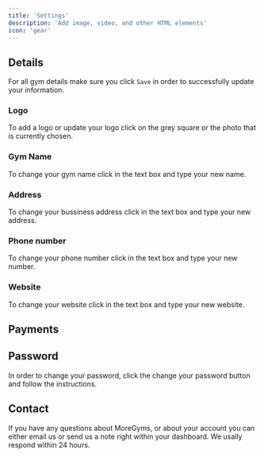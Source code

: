 ```yaml
---
title: 'Settings'
description: 'Add image, video, and other HTML elements'
icon: 'gear'
---
```



## Details
For all gym details make sure you click `Save` in order to successfully update your information.
### Logo
To add a logo or update your logo click on the grey square or the photo that is currently chosen.

### Gym Name
To change your gym name click in the text box and type your new name.
### Address
To change your bussiness address click in the text box and type your new address.
### Phone number
To change your phone number click in the text box and type your new number.
### Website
To change your website click in the text box and type your new website.

## Payments

## Password
In order to change your password, click the change your password button and follow the instructions.
## Contact
If you have any questions about MoreGyms, or about your account you can either email us or send us a note right within your dashboard. We usally respond within 24 hours.